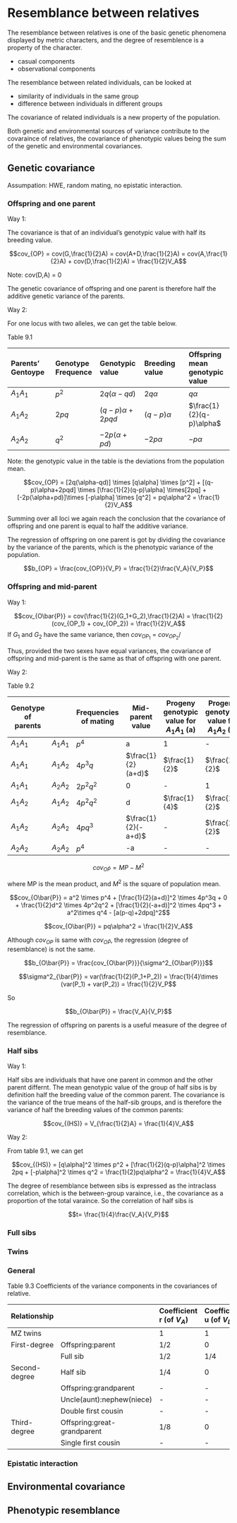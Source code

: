 # Resemblance between relatives

The resemblance between relatives is one of the basic genetic phenomena displayed by metric characters, and the degree of resemblence is a property of the character.

- casual components
- observational components

The resemblance between related individuals, can be looked at

- similarity of individuals in the same group
- difference between individuals in different groups

The covariance of related individuals is a new property of the population.

Both genetic and environmental sources of variance contribute to the covaraince of relatives, the covariance of phenotypic values being the sum of the genetic and environmental covariances.

## Genetic covariance

Assumpation: HWE, random mating, no epistatic interaction.

### Offspring and one parent

Way 1:

The covariance is that of an individual's genotypic value with half its breeding value.

$$cov_{OP} = cov(G,\frac{1}{2}A) = cov(A+D,\frac{1}{2}A) = cov(A,\frac{1}{2}A) + cov(D,\frac{1}{2}A) = \frac{1}{2}V_A$$

Note: cov(D,A) = 0

The genetic covariance of offspring and one parent is therefore half the additive genetic variance of the parents.

Way 2:

For one locus with two alleles, we can get the table below.

Table 9.1

|Parents' Gentoype|Genotype Frequence|Genotypic value|Breeding value|Offspring mean genotypic value|
|:--|:--|:--|:--|:--|
|$A_1A_1$|$p^2$|$2q(\alpha-qd)$|$2q\alpha$|$q\alpha$|
|$A_1A_2$|$2pq$|$(q-p)\alpha+2pqd$|$(q-p)\alpha$|$\frac{1}{2}(q-p)\alpha$|
|$A_2A_2$|$q^2$|$-2p(\alpha+pd)$|$-2p\alpha$|$-p\alpha$|

Note: the genotypic value in the table is the deviations from the population mean.

$$cov_{OP} = [2q(\alpha-qd)] \times [q\alpha] \times [p^2] + [(q-p)\alpha+2pqd] \times [\frac{1}{2}(q-p)\alpha] \times[2pq] + [-2p(\alpha+pd)]\times [-p\alpha] \times [q^2] = pq\alpha^2 = \frac{1}{2}V_A$$

Summing over all loci we again reach the conclusion that the covariance of offspring and one parent is equal to half the additive variance.

The regression of offspring on one parent is got by dividing the covariance by the variance of the parents, which is the phenotypic variance of the population.

$$b_{OP} = \frac{cov_{OP}}{V_P} = \frac{1}{2}\frac{V_A}{V_P}$$

### Offspring and mid-parent

Way 1:

$$cov_{O\bar{P}} = cov(\frac{1}{2}(G_1+G_2),\frac{1}{2}A) = \frac{1}{2}(cov_{OP_1} + cov_{OP_2}) = \frac{1}{2}V_A$$
If $G_1$ and $G_2$ have the same variance, then $cov_{OP_1}$ = $cov_{OP_2}$/

Thus, provided the two sexes have equal variances, the covariance of offspring and mid-parent is the same as that of offspring with one parent.

Way 2:

Table 9.2

|Genotype of parents||Frequencies of mating|Mid-parent value|Progeny genotypic value for $A_1A_1$ (a)|Progeny genotypic value for $A_1A_2$ (d)|Progeny genotypic value for $A_2A_2$ (-a)|Mean value of progeny|
|--|--|--|--|--|--|--|--|
|$A_1A_1$|$A_1A_1$|$p^4$|a|1|-|-|a|
|$A_1A_1$|$A_1A_2$|$4p^3q$|$\frac{1}{2}(a+d)$|$\frac{1}{2}$|$\frac{1}{2}$|-|$\frac{1}{2}(a+d)$|
|$A_1A_1$|$A_2A_2$|$2p^2q^2$|0|-|1|-|d|
|$A_1A_2$|$A_1A_2$|$4p^2q^2$|d|$\frac{1}{4}$|$\frac{1}{2}$|$\frac{1}{4}$|$\frac{1}{2}d$|
|$A_1A_2$|$A_2A_2$|$4pq^3$|$\frac{1}{2}(-a+d)$|-|$\frac{1}{2}$|$\frac{1}{2}$|$\frac{1}{2}(-a+d)$|
|$A_2A_2$|$A_2A_2$|$p^4$|-a|-|-|1|-a|

$$cov_{O\bar{P}} = MP - M^2 $$

where MP is the mean product, and $M^2$ is the square of population mean.

$$cov_{O\bar{P}} = a^2 \times p^4 + [\frac{1}{2}(a+d)]^2 \times 4p^3q + 0 + \frac{1}{2}d^2 \times 4p^2q^2 + [\frac{1}{2}(-a+d)]^2 \times 4pq^3 + a^2\times q^4 - [a(p-q)+2dpq]^2$$

$$cov_{O\bar{P}} = pq\alpha^2 = \frac{1}{2}V_A$$

Although $cov_{OP}$ is same with $cov_{O\bar{P}}$, the regression (degree of resemblance) is not the same.

$$b_{O\bar{P}} = \frac{cov_{O\bar{P}}}{\sigma^2_{O\bar{P}}}$$

$$\sigma^2_{\bar{P}} = var(\frac{1}{2}(P_1+P_2)) = \frac{1}{4}\times (var(P_1) + var(P_2)) = \frac{1}{2}V_P$$

So

$$b_{O\bar{P}} = \frac{V_A}{V_P}$$

The regression of offspring on parents is a useful measure of the degree of resemblance.

### Half sibs

Way 1:

Half sibs are individuals that have one parent in common and the other parent differnt. The mean genotypic value of the group of half sibs is by definition half the breeding value of the common parent. The covariance is the variance of the true means of the half-sib groups, and is therefore the variance of half the breeding values of the common parents:

$$cov_{(HS)} = V_{\frac{1}{2}A} = \frac{1}{4}V_A$$

Way 2:

From table 9.1, we can get

$$cov_{(HS)} = [q\alpha]^2 \times p^2 + [\frac{1}{2}(q-p)\alpha]^2 \times 2pq + [-p\alpha]^2 \times q^2 = \frac{1}{2}pq\alpha^2 = \frac{1}{4}V_A$$

The degree of resemblance between sibs is expressed as the intraclass correlation, which is the between-group varaince, i.e., the covariance as a proportion of the total varaince. So the correlation of half sibs is

$$t= \frac{1}{4}\frac{V_A}{V_P}$$

### Full sibs

### Twins

### General

Table 9.3 Coefficients of the variance components in the covariances of relative.

|Relationship||Coefficient r (of $V_A$)|Coefficient u (of $V_D$)|
|:--|:--|:--|:--|
|MZ twins||1|1|
|First-degree|Offspring:parent|1/2|0|
||Full sib|1/2|1/4|
|Second-degree|Half sib|1/4|0|
||Offspring:grandparent|-|-|
||Uncle(aunt):nephew(niece)|-|-|
||Double first cousin|-|-|
|Third-degree|Offspring:great-grandparent|1/8|0|
||Single first cousin|-|-|

### Epistatic interaction

## Environmental covariance

## Phenotypic resemblance